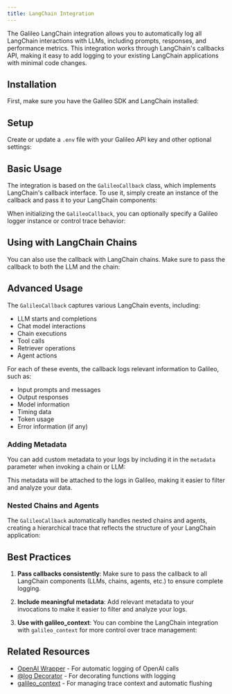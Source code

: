 ```yaml
---
title: LangChain Integration
---
```



The Galileo LangChain integration allows you to automatically log all LangChain interactions with LLMs, including prompts, responses, and performance metrics. This integration works through LangChain's callbacks API, making it easy to add logging to your existing LangChain applications with minimal code changes.

## Installation

First, make sure you have the Galileo SDK and LangChain installed:

<CodeGroup>
<SnippetLangchainInstallation />
</CodeGroup>

## Setup

Create or update a `.env` file with your Galileo API key and other optional settings:

<CodeGroup>
<SnippetLangchainEnvSetup />
</CodeGroup>

## Basic Usage

The integration is based on the `GalileoCallback` class, which implements LangChain's callback interface. To use it, simply create an instance of the callback and pass it to your LangChain components:

<CodeGroup>
<SnippetLangchainBasic />
</CodeGroup>

When initializing the `GalileoCallback`, you can optionally specify a Galileo logger instance or control trace behavior:

<CodeGroup>
<SnippetLangchainCustomLogger />
</CodeGroup>

## Using with LangChain Chains

You can also use the callback with LangChain chains. Make sure to pass the callback to both the LLM and the chain:

<CodeGroup>
<SnippetLangchainChains />
</CodeGroup>

## Advanced Usage

The `GalileoCallback` captures various LangChain events, including:

- LLM starts and completions
- Chat model interactions
- Chain executions
- Tool calls
- Retriever operations
- Agent actions

For each of these events, the callback logs relevant information to Galileo, such as:

- Input prompts and messages
- Output responses
- Model information
- Timing data
- Token usage
- Error information (if any)

### Adding Metadata

You can add custom metadata to your logs by including it in the `metadata` parameter when invoking a chain or LLM:

<CodeGroup>
<SnippetLangchainMetadata />
</CodeGroup>

This metadata will be attached to the logs in Galileo, making it easier to filter and analyze your data.

### Nested Chains and Agents

The `GalileoCallback` automatically handles nested chains and agents, creating a hierarchical trace that reflects the structure of your LangChain application:

<CodeGroup>
<SnippetLangchainAgents />
</CodeGroup>

## Best Practices

1. **Pass callbacks consistently**: Make sure to pass the callback to all LangChain components (LLMs, chains, agents, etc.) to ensure complete logging.

2. **Include meaningful metadata**: Add relevant metadata to your invocations to make it easier to filter and analyze your logs.

3. **Use with galileo_context**: You can combine the LangChain integration with `galileo_context` for more control over trace management:

<CodeGroup>
<SnippetLangchainContext />
</CodeGroup>

## Related Resources

- [OpenAI Wrapper](/sdk-api/python/wrappers/openai) - For automatic logging of OpenAI calls
- [@log Decorator](/sdk-api/python/logging/log-decorator) - For decorating functions with logging
- [galileo_context](/sdk-api/python/logging/galileo-context) - For managing trace context and automatic flushing
